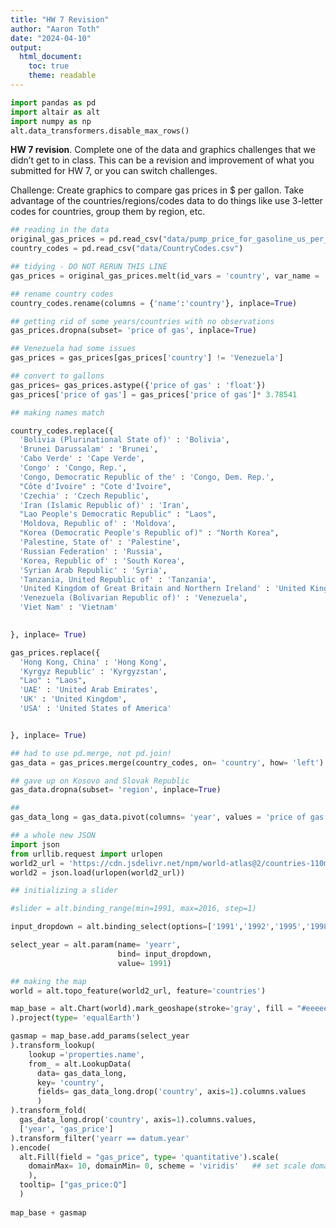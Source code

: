 ```yaml
---
title: "HW 7 Revision"
author: "Aaron Toth"
date: "2024-04-10"
output:
  html_document:
    toc: true
    theme: readable
---
```


```python
import pandas as pd 
import altair as alt 
import numpy as np
alt.data_transformers.disable_max_rows()

```

**HW 7 revision**. Complete one of the data and graphics challenges that we didn't get to in class. This can be a revision and improvement of what you submitted for HW 7, or you can switch challenges.

Challenge: Create graphics to compare gas prices in \$ per gallon. Take advantage of the countries/regions/codes data to do things like use 3-letter codes for countries, group them by region, etc.

```python
## reading in the data
original_gas_prices = pd.read_csv("data/pump_price_for_gasoline_us_per_liter.csv")
country_codes = pd.read_csv("data/CountryCodes.csv")

## tidying - DO NOT RERUN THIS LINE
gas_prices = original_gas_prices.melt(id_vars = 'country', var_name = 'year', value_name = 'price of gas')

## rename country codes
country_codes.rename(columns = {'name':'country'}, inplace=True)

## getting rid of some years/countries with no observations 
gas_prices.dropna(subset= 'price of gas', inplace=True)

## Venezuela had some issues  
gas_prices = gas_prices[gas_prices['country'] != 'Venezuela']

## convert to gallons 
gas_prices= gas_prices.astype({'price of gas' : 'float'})
gas_prices['price of gas'] = gas_prices['price of gas']* 3.78541

```

```python
## making names match 

country_codes.replace({
  'Bolivia (Plurinational State of)' : 'Bolivia',
  'Brunei Darussalam' : 'Brunei',
  'Cabo Verde' : 'Cape Verde',
  'Congo' : 'Congo, Rep.',
  'Congo, Democratic Republic of the' : 'Congo, Dem. Rep.',
  "Côte d'Ivoire" : "Cote d'Ivoire",
  'Czechia' : 'Czech Republic',
  'Iran (Islamic Republic of)' : 'Iran',
  "Lao People's Democratic Republic" : "Laos",
  'Moldova, Republic of' : 'Moldova',
  "Korea (Democratic People's Republic of)" : "North Korea",
  'Palestine, State of' : 'Palestine',
  'Russian Federation' : 'Russia',
  'Korea, Republic of' : 'South Korea',
  'Syrian Arab Republic' : 'Syria',
  'Tanzania, United Republic of' : 'Tanzania',
  'United Kingdom of Great Britain and Northern Ireland' : 'United Kingdom',
  'Venezuela (Bolivarian Republic of)' : 'Venezuela',
  'Viet Nam' : 'Vietnam'

  
}, inplace= True)

gas_prices.replace({
  'Hong Kong, China' : 'Hong Kong', 
  'Kyrgyz Republic' : 'Kyrgyzstan',
  "Lao" : "Laos",
  'UAE' : 'United Arab Emirates',
  'UK' : 'United Kingdom',
  'USA' : 'United States of America'


}, inplace= True)

```

```python
## had to use pd.merge, not pd.join!
gas_data = gas_prices.merge(country_codes, on= 'country', how= 'left')

## gave up on Kosovo and Slovak Republic 
gas_data.dropna(subset= 'region', inplace=True)

```

```python
## 
gas_data_long = gas_data.pivot(columns= 'year', values = 'price of gas', index= 'country').reset_index()

```



```python
## a whole new JSON
import json 
from urllib.request import urlopen
world2_url = 'https://cdn.jsdelivr.net/npm/world-atlas@2/countries-110m.json'
world2 = json.load(urlopen(world2_url))

## initializing a slider 

#slider = alt.binding_range(min=1991, max=2016, step=1)

input_dropdown = alt.binding_select(options=['1991','1992','1995','1998','2000','2002','2004','2006','2008','2010','2012','2014','2016'], name='year ')

select_year = alt.param(name= 'yearr',
                        bind= input_dropdown, 
                        value= 1991)

## making the map
world = alt.topo_feature(world2_url, feature='countries')

map_base = alt.Chart(world).mark_geoshape(stroke='gray', fill = "#eeeeee").properties(width = 800, height = 300, title= "Global gas prices fluctuate | 1991-2016"
).project(type= 'equalEarth')

gasmap = map_base.add_params(select_year
).transform_lookup(
    lookup ='properties.name',
    from_ = alt.LookupData(
      data= gas_data_long, 
      key= 'country',
      fields= gas_data_long.drop('country', axis=1).columns.values
      )
).transform_fold(
  gas_data_long.drop('country', axis=1).columns.values, 
  ['year', 'gas_price']
).transform_filter('yearr == datum.year'
).encode(
  alt.Fill(field = "gas_price", type= 'quantitative').scale(
    domainMax= 10, domainMin= 0, scheme = 'viridis'   ## set scale domain to be constant
    ),
  tooltip= ["gas_price:Q"]
  )
         
map_base + gasmap

```
